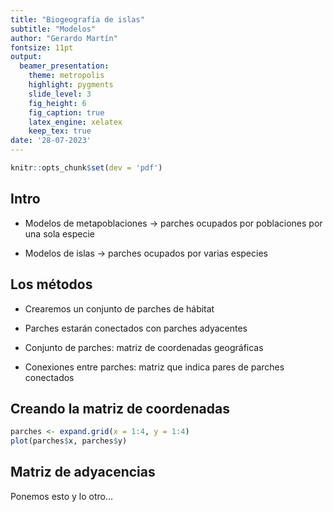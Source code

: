 ```yaml
---
title: "Biogeografía de islas" 
subtitle: "Modelos"
author: "Gerardo Martín"
fontsize: 11pt
output: 
  beamer_presentation:
    theme: metropolis
    highlight: pygments
    slide_level: 3
    fig_height: 6
    fig_caption: true
    latex_engine: xelatex
    keep_tex: true
date: '28-07-2023'
---
```


```r
knitr::opts_chunk$set(dev = 'pdf')
```

## Intro

- Modelos de metapoblaciones $\rightarrow$ parches ocupados por poblaciones por una sola especie

- Modelos de islas $\rightarrow$ parches ocupados por varias especies

## Los métodos

- Crearemos un conjunto de parches de hábitat

- Parches estarán conectados con parches adyacentes

- Conjunto de parches: matriz de coordenadas geográficas

- Conexiones entre parches: matriz que indica pares de parches conectados

## Creando la matriz de coordenadas

```r
parches <- expand.grid(x = 1:4, y = 1:4)
plot(parches$x, parches$y)
```

## Matriz de adyacencias

Ponemos esto y lo otro...